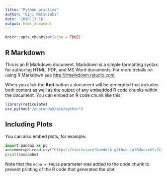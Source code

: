 ```yaml
---
title: "Python_practice"
author: "Eiji Matsuzaki"
date: '2018-11-16'
output: html_document
---
```


```r
knitr::opts_chunk$set(echo = TRUE)
```

## R Markdown

This is an R Markdown document. Markdown is a simple formatting syntax for authoring HTML, PDF, and MS Word documents. For more details on using R Markdown see <http://rmarkdown.rstudio.com>.

When you click the **Knit** button a document will be generated that includes both content as well as the output of any embedded R code chunks within the document. You can embed an R code chunk like this:

```r
library(reticulate)
use_python("/anaconda3/bin/python")
```

## Including Plots

You can also embed plots, for example:

```python
import pandas as pd
anscombe=pd.read_csv("https://vincentarelbundock.github.io/Rdatasets/csv/datasets/anscombe.csv")
print(anscombe)

```

Note that the `echo = FALSE` parameter was added to the code chunk to prevent printing of the R code that generated the plot.
